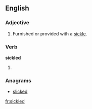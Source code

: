 ==English==

===Adjective===
{{en-adj|-}}

# Furnished or provided with a [[sickle]].

===Verb===
'''sickled'''

# {{past participle of|sickle}}

===Anagrams===
* [[slicked#English|slicked]]

[[fr:sickled]]